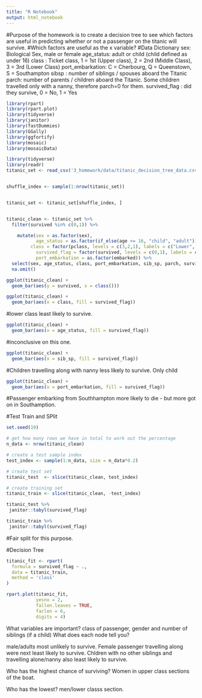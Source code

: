 ```yaml
---
title: "R Notebook"
output: html_notebook
---
```


#Purpose of the homework is to create a decision tree to see which factors are useful in predicting whether or not a passenger on the titanic will survive.
#Which factors are useful as the x variable?
#Data Dictionary
sex: Biological Sex, male or female
age_status: adult or child (child defined as under 16)
class : Ticket class, 1 = 1st (Upper class), 2 = 2nd (Middle Class), 3 = 3rd (Lower Class)
port_embarkation: C = Cherbourg, Q = Queenstown, S = Southampton
sibsp : number of siblings / spouses aboard the Titanic
parch: number of parents / children aboard the Titanic. Some children travelled only with a nanny, therefore parch=0 for them.
survived_flag : did they survive, 0 = No, 1 = Yes

```r
library(rpart)
library(rpart.plot)
library(tidyverse)
library(janitor)
library(fastDummies)
library(GGally)
library(ggfortify)
library(mosaic)
library(mosaicData)

library(tidyverse)
library(readr)
titanic_set <- read_csv('3_homework/data/titanic_decision_tree_data.csv')


shuffle_index <- sample(1:nrow(titanic_set))


titanic_set <- titanic_set[shuffle_index, ]
```
```r

```

```r
titanic_clean <- titanic_set %>%
  filter(survived %in% c(0,1)) %>%

    mutate(sex = as.factor(sex), 
           age_status = as.factor(if_else(age <= 16, "child", "adult")),
         class = factor(pclass, levels = c(3,2,1), labels = c("Lower", "Middle", "Upper")), 
           survived_flag = factor(survived, levels = c(0,1), labels = c("No", "Yes")), 
           port_embarkation = as.factor(embarked)) %>%
  select(sex, age_status, class, port_embarkation, sib_sp, parch, survived_flag) %>%
  na.omit()
```

```r
ggplot(titanic_clean) +
  geom_bar(aes(y = survived, x = class()))
```


```r
ggplot(titanic_clean) +
  geom_bar(aes(x = class, fill = survived_flag))
```

#lower class least likely to survive.

```r
ggplot(titanic_clean) +
  geom_bar(aes(x = age_status, fill = survived_flag))
```

#inconclusive on this one.


```r
ggplot(titanic_clean) +
  geom_bar(aes(x = sib_sp, fill = survived_flag))
```

#Children travelling along with nanny less likely to survive. Only child

```r
ggplot(titanic_clean) +
  geom_bar(aes(x = port_embarkation, fill = survived_flag))
```

#Passenger embarking from Southhampton more likely to die - but more got on in Southamption.

#Test Train and SPlit

```r
set.seed(19)

# get how many rows we have in total to work out the percentage
n_data <- nrow(titanic_clean)

# create a test sample index
test_index <- sample(1:n_data, size = n_data*0.2)

# create test set
titanic_test  <- slice(titanic_clean, test_index)

# create training set
titanic_train <- slice(titanic_clean, -test_index)
```


```r
titanic_test %>%
 janitor::tabyl(survived_flag)
```

```r
titanic_train %>%
 janitor::tabyl(survived_flag)
```
#Fair split for this purpose.

#Decision Tree

```r
titanic_fit <- rpart(
  formula = survived_flag ~ ., 
  data = titanic_train, 
  method = 'class'
)

rpart.plot(titanic_fit, 
           yesno = 2, 
           fallen.leaves = TRUE, 
           faclen = 6, 
           digits = 4)
```


What variables are important? class of passenger, gender and number of siblings (if a child) 
What does each node tell you?

male/adults most unlikely to survive.
Female passenger travelling along were next least likely to survive.
Chldren with no other siblings and travelling alone/nanny also least likely to survive.

Who has the highest chance of surviving? Women in upper class sections of the boat.

Who has the lowest? men/lower classs section.









